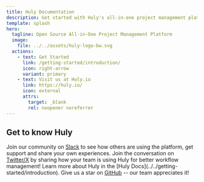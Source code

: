 ```yaml
---
title: Huly Documentation
description: Get started with Huly's all-in-one project management platform.
template: splash
hero:
  tagline: Open Source All-in-One Project Management Platform
  image:
    file: ../../assets/huly-logo-bw.svg
  actions:
    - text: Get Started
      link: /getting-started/introduction/
      icon: right-arrow
      variant: primary
    - text: Visit us at Huly.io
      link: https://huly.io/
      icon: external
      attrs:
        target: _blank
        rel: noopener noreferrer
---
```



## Get to know Huly

<CardGrid stagger>
	<Card title="Join the Community" icon="slack">
		Join our community on <a href="https://hulycommunity.slack.com/join/shared_invite/zt-29kl7zmwz-2b3RRVTiWhhtAwzHjBm3Wg#/shared-invite/email" target="_blank" rel="noopener noreferrer">Slack</a> to see how others are using the platform, get support and share your own experiences.
	</Card>
	<Card title="Share how your team is using Huly" icon="x.com">
		Join the conversation on <a href="https://twitter.com/huly_io" target="_blank" rel="noopener noreferrer">Twitter/X</a> by sharing how your team is using Huly for better workflow management!
	</Card>
	<Card title="Read the docs" icon="open-book">
		Learn more about Huly in the [Huly Docs](../../getting-started/introduction).
	</Card>
	<Card title="Give Huly a star!" icon="github">
		Give us a star on <a href="https://github.com/hcengineering/platform" target="_blank" rel="noopener noreferrer">GitHub</a> -- our team appreciates it!
	</Card>
</CardGrid>
